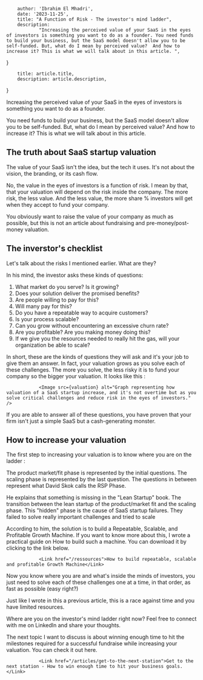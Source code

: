 
        author: 'Ibrahim El Mhadri',
        date: '2023-11-25',
        title: "A Function of Risk - The investor's mind ladder",
        description:
                "Increasing the perceived value of your SaaS in the eyes of investors is something you want to do as a founder. You need funds to build your business, but the SaaS model doesn't allow you to be self-funded. But, what do I mean by perceived value?  And how to increase it? This is what we will talk about in this article. ",
}

        title: article.title,
        description: article.description,
}


Increasing the perceived value of your SaaS in the eyes of investors is something you want to do as a founder. 

You need funds to build your business, but the SaaS model doesn't allow you to be self-funded. But, what do I mean by perceived value?  And how to increase it? This is what we will talk about in this article. 

                

## The truth about SaaS startup valuation

The value of your SaaS isn't the idea, but the tech it uses. It's not about the vision, the branding, or its cash flow. 

No, the value in the eyes of investors is a function of risk. I mean by that, that your valuation will depend on the risk inside the company. The more risk, the less value. And the less value, the more share % investors will get when they accept to fund your company. 

You obviously want to raise the value of your company as much as possible, but this is not an article about fundraising and pre-money/post-money valuation. 

## The inverstor's checklist

                

Let's talk about the risks I mentioned earlier. What are they?

In his mind, the investor asks these kinds of questions: 
1. What market do you serve? Is it growing? 
2. Does your solution deliver the promised benefits?
3. Are people willing to pay for this? 
4. Will many pay for this? 
5. Do you have a repeatable way to acquire customers?
6. Is your process scalable? 
7. Can you grow without encountering an excessive churn rate?
8. Are you profitable? Are you making money doing this? 
9. If we give you the resources needed to really hit the gas, will your organization be able to scale? 

In short, these are the kinds of questions they will ask and it's your job to give them an answer. In fact, your valuation grows as you solve each of these challenges. The more you solve, the less risky it is to fund your company so the bigger your valuation. It looks like this : 

                <Image src={valuation} alt="Graph representing how valuation of a SaaS startup increase, and it's not overtime but as you solve critical challenges and reduce risk in the eyes of investors." />

If you are able to answer all of these questions, you have proven that your firm isn't just a simple SaaS but a cash-generating monster. 


## How to increase your valuation

The first step to increasing your valuation is to know where you are on the ladder :  

The product market/fit phase is represented by the initial questions. The scaling phase is represented by the last question. The questions in between represent what David Skok calls the RSP Phase.

He explains that something is missing in the "Lean Startup" book. The transition between the lean startup of the product/market fit and the scaling phase. This "hidden" phase is the cause of SaaS startup failures. They failed to solve really important challenges and tried to scale

According to him, the solution is to build a Repeatable, Scalable, and Profitable Growth Machine. If you want to know more about this, I wrote a practical guide on How to build such a machine. You can download it by clicking to the link below.
 
                <Link href="/ressources">How to build repeatable, scalable and profitable Growth Machine</Link>

Now you know where you are and what's inside the minds of investors, you just need to solve each of these challenges one at a time, in that order, as fast as possible (easy right?)

Just like I wrote in this a previous article, this is a race against time and you have limited resources. 

Where are you on the investor's mind ladder right now? Feel free to connect with me on LinkedIn and share your thoughts. 

The next topic I want to discuss is about winning enough time to hit the milestones required for a successful fundraise while increasing your valuation. You can check it out here.

                <Link href="/articles/get-to-the-next-station">Get to the next station - How to win enough time to hit your business goals.</Link>


